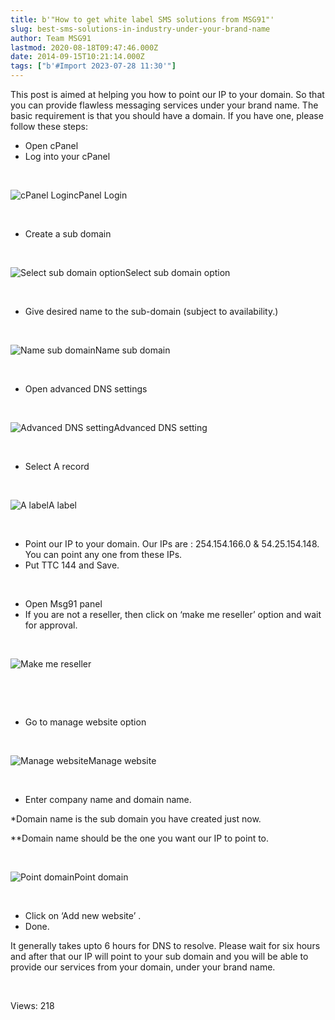 ```yaml
---
title: b'"How to get white label SMS solutions from MSG91"'
slug: best-sms-solutions-in-industry-under-your-brand-name
author: Team MSG91
lastmod: 2020-08-18T09:47:46.000Z
date: 2014-09-15T10:21:14.000Z
tags: ["b'#Import 2023-07-28 11:30'"]
---
```


This post is aimed at helping you how to point our IP to your domain. So that you can provide flawless messaging services under your brand name. The basic requirement is that you should have a domain. If you have one, please follow these steps:


* Open cPanel
* Log into your cPanel


 


![cPanel Login](https://images-msg91.s3.ap-south-1.amazonaws.com/content/images/wordpress/2014/09/1.png)cPanel Login
 


 


* Create a sub domain


 


![Select sub domain option](https://images-msg91.s3.ap-south-1.amazonaws.com/content/images/wordpress/2014/09/2.png)Select sub domain option
 


 


* Give desired name to the sub-domain (subject to availability.)


 


![Name sub domain](https://images-msg91.s3.ap-south-1.amazonaws.com/content/images/wordpress/2014/09/3.png)Name sub domain
 


 


* Open advanced DNS settings


 


![Advanced DNS setting](https://images-msg91.s3.ap-south-1.amazonaws.com/content/images/wordpress/2014/09/4.png)Advanced DNS setting
 


 


* Select A record


 


![A label](https://images-msg91.s3.ap-south-1.amazonaws.com/content/images/wordpress/2014/09/5.png)A label
 


 


* Point our IP to your domain. Our IPs are : 254.154.166.0 & 54.25.154.148. You can point any one from these IPs.
* Put TTC 144 and Save.


 


* Open Msg91 panel
* If you are not a reseller, then click on ‘make me reseller’ option and wait for approval.


 


![Make me reseller](https://images-msg91.s3.ap-south-1.amazonaws.com/content/images/wordpress/2014/09/make-me-reseller.png)


 


 


* Go to manage website option


 


![Manage website](https://images-msg91.s3.ap-south-1.amazonaws.com/content/images/wordpress/2014/09/manage-website.png)Manage website
 


 


* Enter company name and domain name.


\*Domain name is the sub domain you have created just now.


\*\*Domain name should be the one you want our IP to point to.


 


![Point domain](https://images-msg91.s3.ap-south-1.amazonaws.com/content/images/wordpress/2014/09/domain-name.png)Point domain
 


 


* Click on ‘Add new website’ .
* Done.


It generally takes upto 6 hours for DNS to resolve. Please wait for six hours and after that our IP will point to your sub domain and you will be able to provide our services from your domain, under your brand name.


 


 Views: 218



